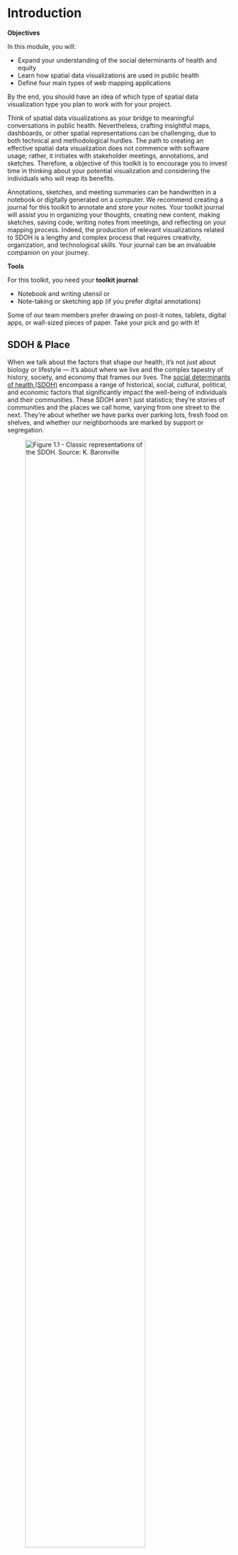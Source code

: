 # Introduction

:::objective
**Objectives**

In this module, you will:

* Expand your understanding of the social determinants of health and equity
* Learn how spatial data visualizations are used in public health   
* Define four main types of web mapping applications

By the end, you should have an idea of which type of spatial data visualization type you plan to work with for your project.
:::

Think of spatial data visualizations as your bridge to meaningful conversations in public health. Nevertheless, crafting insightful maps, dashboards, or other spatial representations can be challenging, due to both technical and methodological hurdles. The path to creating an effective spatial data visualization does not commence with software usage; rather, it initiates with stakeholder meetings, annotations, and sketches. Therefore, a objective of this toolkit is to encourage you to invest time in thinking about your potential visualization and considering the individuals who will reap its benefits. 

Annotations, sketches, and meeting summaries can be handwritten in a notebook or digitally generated on a computer. We recommend creating a journal for this toolkit to annotate and store your notes. Your toolkit journal will assist you in organizing your thoughts, creating new content, making sketches, saving code, writing notes from meetings, and reflecting on your mapping process. Indeed, the production of relevant visualizations related to SDOH is a lengthy and complex process that requires creativity, organization, and technological skills. Your journal can be an invaluable companion on your journey.

:::tools

**Tools**

For this toolkit, you need your **toolkit journal**: 

- Notebook and writing utensil or
- Note-taking or sketching app (if you prefer digital annotations) 

Some of our team members prefer drawing on post-it notes, tablets, digital apps, or wall-sized pieces of paper. Take your pick and go with it!
:::


## SDOH & Place 

When we talk about the factors that shape our health, it's not just about biology or lifestyle — it's about where we live and the complex tapestry of history, society, and economy that frames our lives. The [social determinants of health (SDOH)](https://www.cdc.gov/about/sdoh/index.html) encompass a range of historical, social, cultural, political, and economic factors that significantly impact the well-being of individuals and their communities. These SDOH aren't just statistics; they're stories of communities and the places we call home, varying from one street to the next. They're about whether we have parks over parking lots, fresh food on shelves, and whether our neighborhoods are marked by support or segregation.

![Figure 1.1 - Classic representations of the SDOH. Source: K. Baronville](images/preface-SDOH1.png){width=80%} 

The social determinants of health are complex and exist at many different scales — the individual, interpersonal, community, and regional levels. In this toolkit, we focus on how the **SDOH emerge at community and regional levels**. For example, neighborhoods will have differing availability of fresh produce, community clinics, and job opportunities, impacting how residents are able to successfully eat healthy, visit health providers, and afford housing essentials. By using neighborhood or regional scales of data to approximate SDOH, we can begin to get a deeper sense of the complex environment in which people live, work, and play. When working with measures at neighborhood-levels, a spatial view is essential to enable us to work with the data, from data wrangling to visualization and analysis. A [neighborhood-view of SDOH](https://jamanetwork.com/journals/jamanetworkopen/fullarticle/2759757) is multidimensional, and can predict over 60% of premature deaths. 

Academics, activists, government agents, and policymakers have employed data visualizations to examine the connections between places and SDOH. For example, they have utilized dashboards to study the impact of COVID-19 on vulnerable communities. They implemented [participatory mapping](https://www.cdc.gov/pcd/issues/2020/20_0123.htm) to advocate for policy-based interventions, and deployed [story maps](https://uploads.knightlab.com/storymapjs/ddf1b1212ec9c9aac4bebe45196b367d/hi-update-english/index.html) to promote health initiatives. To produce these data visualizations, health researchers and advocates mobilize a wide array of conceptual frameworks and diverse technical skill sets. Moreover, data visualizations in public health do not only analyze the relationship between places and SDOH. They promote health equity: "a state in which everyone has a fair and equitable opportunity to achieve their highest level of health" (CDC's Office of Health Equity, 2022).

## Centering Equity
The concept of equity in public health data visualizations goes beyond mere stylistic enhancements to aid in comprehension or research. It extends to encompass connections to pertinent resources and diverse language options, for example, empowering communities with information, processes, and agency to transform, advocate for, and influence residents, neighborhoods, and broader political, economic, and social structures towards healthier systems.

Let's dive deeper into how we can make data visualizations not just informative, but also inclusive and impactful. You see, it's not all about graphs and numbers. By weaving in stories and multimedia—like videos and interactive media streams—we open up a world where data talks to everyone, not just to those who love statistics.

Imagine a dashboard that not only shows you the trends but also tells you the stories behind the numbers. It's designed with real people in mind, adapting to a variety of preferences—whether you’re someone who loves a good narrative or someone who digs deep into the data.

However, we've got to acknowledge that sometimes, our public health systems fall short. They miss the mark on painting the full picture of health disparities. That’s why, when we're talking about Place & SDOH, we need to put equity at the heart of our work—from the word go, right through to the final pixel of the design. It's not just a 'nice-to-have'; it's a must-do for visualizations that truly resonate with and serve all communities.

### Equity Orientation {-}

The [equity orientation in a public health data system](https://www.ncbi.nlm.nih.gov/pmc/articles/PMC9508440/) involves several key components that must be outlined to address health disparities and promote equitable outcomes effectively. 

These components include:

#### Setting Parameters of Equity: {-}
- **Decision-Making Inclusion:** The process of setting parameters for equity should involve diverse stakeholders, including representatives from marginalized communities, to ensure that the perspectives and needs of all affected populations are considered.
- **Target Population:** It is crucial to identify the specific populations and communities that are the focus of efforts to improve equity. This includes recognizing vulnerable groups that historically experience disparities in health outcomes.

#### Focus on Equity: {-}
- **Differential Needs:** An equity-oriented approach acknowledges that different populations have varying needs and histories. It recognizes the importance of tailoring interventions to address these disparities rather than assuming that a one-size-fits-all approach will be sufficient.
- **Addressing Historical Considerations:** An equity-oriented system acknowledges historical injustices and systemic discrimination that have contributed to current health disparities. It seeks to redress these past injustices and provide opportunities for affected communities to improve their health and well-being.

#### Subject of Equity: {-}
- **Inclusivity:** The subject of equity encompasses all individuals and communities facing health disparities, including marginalized and underserved groups.
- **Generational and Historical Considerations:** An equity-oriented data system takes into account intergenerational and historical factors that have contributed to health disparities. It recognizes that current health outcomes are influenced by past policies and practices.

#### Content of Equity: {-}
- **Procedural Equity:** This aspect of equity focuses on ensuring that the decision-making processes and procedures are perceived as fair and transparent. It involves involving affected communities in the planning, implementation, and evaluation of health interventions.
- **Distributive Equity:** Distributive equity concerns how social welfare and resources are distributed to meet the needs of different populations. It aims to allocate resources in a way that reduces health disparities and provides equitable access to healthcare and other essential services.
- **Contextual Equity:** This aspect acknowledges that pre-existing social conditions (such as poverty, discrimination, and access to resources) influence equity. An equity-oriented data system considers these contextual factors when designing interventions to address health disparities effectively.

![Figure 1.4 - A framework for centering equity in public health data systems. Source: K. Barronville, as adpated from [Chandra et al 2022](https://www.ncbi.nlm.nih.gov/pmc/articles/PMC9508440/).](images/preface-centeringequity1.png)

### Embracing a Trauma-Informed Mindset in Decision-Making {-}

Adopting a [trauma-informed mindset](https://ncsacw.acf.hhs.gov/userfiles/files/SAMHSA_Trauma.pdf) is crucial for creating solutions that are sensitive, empathetic, and inclusive when working in the space of communicating, understanding, and analyzing. Trauma-informed decision-making ensures that your project respects the experiences and well-being of individuals whose data is being visualized. Here are key considerations to guide your decision-making process with a trauma-informed approach:

- **Understand the Impact of Trauma:**
Recognize that individuals within your data may have experienced trauma, whether it's related to health disparities, socioeconomic challenges, or other adverse life events. Understanding the potential impact of trauma allows you to approach your project with empathy and compassion.

- **Prioritize Safety and Trust:**
Safety and trust are foundational elements of trauma-informed care. Ensure that your data visualization project creates a safe and trustworthy space for users. This involves transparent communication, data security measures, and a user-friendly interface that minimizes potential triggers.

- **Promote Choice and Empowerment:**
Empower users by providing choices in how they interact with and interpret the data. Consider customizable features that allow individuals to tailor their experience based on their preferences. This promotes a sense of agency and control over their engagement with the visualization.

- **Avoid Re-traumatization:**
Strive to avoid re-traumatization through your data visualizations. Be mindful of the language used, the visual elements displayed, and the overall tone of your project. Aim to present information in a way that informs without causing distress or harm.

- **Cultural Sensitivity and Diversity:**
Acknowledge and integrate cultural sensitivity into your decision-making process. Consider the diverse backgrounds, beliefs, and experiences of the individuals represented in the data. Ensure that your visualizations are inclusive and respectful of different cultural perspectives.

- **Engage Stakeholders and Communities:**
Involve stakeholders and communities in the decision-making process. Seek input from those directly impacted by the data being visualized. Community engagement ensures that your project aligns with the real needs and concerns of the people it serves.

- **Continuous Feedback Loops:**
Establish continuous feedback loops to gather insights from users and stakeholders. Regularly reassess your decision-making processes in light of the feedback received, allowing for ongoing improvement and adaptation to the evolving needs of the community.

- **Ethical Data Use and Privacy:**
Uphold ethical standards in data use and privacy protection. Clearly communicate how data will be used, ensuring transparency and obtaining informed consent when necessary. Respect privacy rights and prioritize the responsible and ethical handling of sensitive information.

By embracing a trauma-informed mindset in decision-making, your SDOH data visualization project can contribute to a more compassionate and understanding approach to public health. This mindset not only enhances the user experience but also promotes a positive impact on the well-being of the individuals and communities represented in the data.


:::tip
**Tip**

Consider your audience or who your project will impact. How can you involve them in the entire process of developing and disseminating your project?

* Start by creating a list of people you know that can be included, think about who they can connect you to.
* Ask if they're willing to contribute some of their time and expertise to help you develop this project.
* View the people your working with as co-creators. 
:::


## Dynamic Spatial Visualizations 

Visualizing public health data isn't just about the "what"—it's about the "so what?" It's about crafting digital narratives that anyone can access, understand, and use to make a difference. These visual tools are our digital megaphones and meeting places—they bring us together, keep us informed, and push us towards action.  [Data visualizations](https://www.ahrq.gov/data/visualizations/index.html) in public health that advance equity are digital tools designed to provide accessible and comprehensive data related to public health indicators, focusing on reducing health disparities and promoting equity among different populations. These tools often combine various data sources and visualization techniques to present information in a user-friendly and easily understandable format.

Because of our focus on SDOH & Place at neighborhood and regional levels, we'll focus on spatial data visualizations. Spatial data visualizations incorporate not just the "regular" data, but *in addition*, how that data is linked to places. This new dimension of data can be visualized as a map. But another important aspect emerges; with spatial data, we are given the ability to link any data by location. This enables us to integrate the many facets of SDOH and health, converging on place.

![Figure 1.2 - In this dashboard, clicking on a location launches an interactive infographic of detailed health outcomes. Source: [Appsilon](https://connect.appsilon.com/air-quality/)](images/preface-airquality.png)

Data visualizations can be used by community members and organizations, research groups, policymakers, and more to empower individuals to better access and mobilize SDOH data and advance [health equity](https://www.cdc.gov/healthequity/whatis/index.html).
Within the realm of public health, maps, dashboards, and interactive web applications can be created to foster fairness through an inclusive design that accommodates diverse user groups and their varying degrees of health equity. These tools are not only visually appealing and easy to comprehend, they also provide valuable insights. They adapt to the needs of different social actors by combining well-suited graphics, animations, and audio-visual elements. They even offer networking tools (e.g., messaging boards) for seamless data exchange and user interaction. These interactive features also serve to promptly update users about any alterations.

![Figure 1.3 - Health initiatives across Greece are shared as an interactive storymap. Source: [The Stavros Niarchos Foundation](https://uploads.knightlab.com/storymapjs/ddf1b1212ec9c9aac4bebe45196b367d/hi-update-english/index.html)](images/preface-storymap1.png)

:::tip
**Tip**

We use the term *spatial data visualizations* throughout the toolkit. We are focusing on web-based applications that will have some interactions. (In other words, they're not just pictures.) There are many other names for what we're talking about, like:

* Web Applications
* Mapping Applications
* Spatial Decision Support Systems

We're not covering all types of spatial data visualizations, or all web apps, but will focus on  common types of web mapping applications. 
:::


## Types of (Spatial) Applications 

Throughout this module, we've concentrated on orienting you to how we talk about SDOH and Place, given you a change to brainstorm ideas, recognize prospective stakeholders, and consider potential data at your disposal for your project As we progress, we will now examine how these three features converge when it comes to choosing an appropriate spatial visualization. To facilitate this, we will introduce four distinct types of spatial visualizations for communicating about and investigating the social determinants of health: asset maps, thematic maps, story maps, and dashboards. 

When comparing spatial visualization options, we'll focus on two dimensions: 1) map type, and 2) level of data & interaction complexity. For map type, visualizations may be more of a **reference** or **thematic** map. A reference map is meant to emphasize *information* about locations, whereas a thematic map will focus on *geographic patterns* of a specific topic. Interaction complexity refers to the intensity and variability of user interaction with the visualization. The interactions may involve a click to open an information window, or may require extensive decision-making and careful parameter selection to generate a updated visualization. Data complexity my refer to how many types of data you are incorporating, from different forms of spatial data (e.g. address-level locations, community boundaries) as well as different types of input data (e.g. photos, videos, tabular data). As applications get more complex, you can also have lines blurred across both dimensions. 

![Figure 1.5 - Types of Spatial Data Visualizations an Web Mapping Applications. Source: HEROP Lab Team](images/preface-map.png)

### Asset Maps {-}
These are like your community's highlight reel, showcasing everything from the vibrant parks and schools to the people who make your area tick. They're about celebrating what's there, not just what's missing, and sparking conversations about building on those strengths. 

Asset maps act as reference maps and tend towards straightforward interactions, like clicking on an icon to access details about an address. Data-wise, asset maps will start with address-level locations, that will get converted to **point** data.

![Figure 1.6 Community Food Map as an Asset Map, Source: [University of Illinois](https://eat-move-save.extension.illinois.edu/#food-finder)](images/intro-food.png){width=80%} 

[Asset mapping](https://ajph.aphapublications.org/doi/full/10.2105/AJPH.2011.300351) may involve engaging with community members, stakeholders, and local organizations to gather information and collaboratively build the map. The process can be facilitated through surveys, interviews, focus groups, and public meetings. Alternatively, you may link existing data about resources into a newly integrated platform. The resulting asset map is a visual tool that provides a comprehensive view of the community's strengths, potential partnerships, and areas where support and resources are available. 
The assets included in an asset map can be diverse and encompass various categories, such as:

- **Physical Assets:** These include tangible resources like parks, schools, hospitals, community centers, libraries, public transportation, and other infrastructure elements.

- **Human Assets:** Human resources within the community, such as skilled individuals, volunteers, community leaders, and organizations' staff, are valuable assets.

- **Social Assets:** Social assets refer to the networks, relationships, and social capital present in the community, including support systems, cultural groups, and community organizations.

- **Economic Assets:** These include businesses, local enterprises, job opportunities, and other economic resources that contribute to the community's well-being.

- **Cultural Assets:** The cultural assets encompass the traditions, heritage, arts, and cultural events that enrich the community's identity and cohesion.

- **Environmental Assets:** Natural resources, green spaces, environmental initiatives, and sustainable practices are considered environmental assets.

Asset Maps empower communities, steer strategic planning, and guide resource allocation. They're about networking and flipping the script to a more positive community narrative.

### Simple Thematic Maps {-}
Here's where we paint with data, using colors and symbols to show patterns like disease spread or healthcare access across different places. [Thematic maps](https://www.cdc.gov/dhdsp/maps/gisx/resources/thematic-maps.html) in public health are maps that use visual symbols, colors, and patterns to represent specific health-related data or themes within a geographic area. 

Data-wise, thematic maps use area boundaries, like census tracts or counties, referred to as **polygon** data. Statistical data in CSV formats are merged to spatial data boundaries. Data & interaction complexity remain more simplified, encouraging the user to inspect visualized patterns. Interactions may include selecting different variables for different maps, or clicking on an area to get information in a pop-up window.

![Figure 1.7 - Mapping Climate Risks by County and Community (Source: [Pinkus 2021, via the American Communities Project](https://www.americancommunities.org/mapping-climate-risks-by-county-and-community/))](images/preface-thematic.png){width=100%}  

Thematic maps are valuable tools in public health for conveying complex information in a spatial context, allowing researchers, policymakers, and the public to quickly understand and interpret health-related data. Simple thematic maps in public health are used for a variety of purposes, including:

- Visualizing disease prevalence and distribution

- Identifying health disparities across different regions or demographic groups

- Monitoring disease outbreaks and patterns

- Assessing access to healthcare services and resources

- Evaluating the impact of public health interventions and policies

- Communicating public health information to the general public and stakeholders

Simple thematic maps get straight to the point, showing you who and where are affected by health issues, helping to direct attention and resources effectively. 

### Story Maps {-} 
A [story map](https://ica-abs.copernicus.org/articles/3/245/2021/ica-abs-3-245-2021.pdf) in public health is a powerful and interactive tool that combines maps, text, images, and multimedia elements to tell a compelling narrative about health-related issues, initiatives, or research. Data and interactions may be gorgeously complex, encouraging users to fully imbibe. Different types of spatial data may be used, from point-based locations to regional views. 

These are your digital storybooks, weaving maps with tales and images that take you on a journey through health challenges and triumphs. It allows public health professionals to present complex data, trends, and information in a visually engaging and accessible manner, making it easier for a wide range of audiences to understand and connect with the subject matter. 

![Figure 1.8 - The Mapping of Race in America ([Hessler et al 2023](https://storymaps.arcgis.com/stories/ac998a8425b54e319f61d34ff1a94a0c))](images/preface-storymap.png){width=90%}  

Key features and uses of story maps in public health include:

- **Data Visualization:** Story maps use maps and data visualizations to illustrate health-related trends, patterns, and disparities across geographic regions. This can include disease prevalence, access to healthcare, environmental health risks, and other relevant data.

- **Narrative Communication:** Story maps are structured to present information in a storytelling format. Public health professionals can use narrative elements to explain the context, significance, and implications of the data, helping the audience grasp the larger story behind the statistics.

- **Health Education and Promotion:** Story maps are an effective educational tool to raise awareness about public health issues, promote healthy behaviors, and disseminate health-related information to the public.

- **Community Engagement:** Story maps can engage communities in public health initiatives by presenting data and insights in a way that is relevant and relatable to specific geographic areas or demographics.

- **Policy Advocacy:** Public health professionals can use story maps to advocate for specific policy changes by visualizing the impact of current policies and proposing evidence-based solutions.

- **Environmental Health:** Story maps can be used to communicate information about environmental health hazards, pollution, and their impact on public health. They can also showcase initiatives aimed at improving environmental conditions and public health outcomes.

- **Outbreak Response and Preparedness:** Story maps can be utilized during disease outbreaks to track the spread of infections, identify hotspots, and inform response efforts.

- **Health Equity and Disparities:** Story maps can highlight health disparities and inequities across different communities and populations, drawing attention to areas with the most significant health challenges and the need for targeted interventions.

Story Maps turn data into engaging tales, educate, and rally communities. They're advocates, educators, and responders all in one.


### Multivariate Data Dashboards {-}
Imagine your health community's stats brought to life in real-time – a dashboard that's part control panel, part story, helping everyone from officials to neighbors make sense of the numbers. Multiple variables will be integrated across different views, enabling a multivariate experience. Interactions can be complex, requiring user input to change figures or update sliders. Data may also be complex, although will mainly focus on statistical tabular data (rather than multimedia formats).

In public health, [data dashboards](https://www.ruralhealthinfo.org/assets/4472-19438/lessons-learned-dashboard-norc-brief.pdf) are digital tools that provide visual representations of key health-related data and indicators. Here’s an example of a dashboard that highlights users stories, [New Video Series: Moving from Data to Action | City Health Dashboard](https://www.cityhealthdashboard.com/blog-media/1501). These dashboards are specifically designed to present public health data in a user-friendly and easily understandable format, enabling stakeholders, policymakers, researchers, and the general public to access and interpret critical information about population health. 

![Figure 1.8 - The data dashboard was a commonly used tool during the COVID-19 pandemic to communicate community spread and different dimensions of vulnerability. Source: [The US Covid Atlas](https://uscovidatlas.org/map)](images/preface-dashboard.png)

Data dashboards in public health typically include the following features:

- **Health Indicators:** Dashboards display a variety of health indicators, such as disease rates, mortality rates, vaccination coverage, hospitalization rates, environmental health data, and other relevant metrics.

- **Geospatial Data:** Many public health dashboards utilize spatial data to present geostatistical analysis in real-time, allowing users to understand health patterns and disparities across different geographic regions.

- **Time Series Data:** Dashboards often provide data over time, allowing users to observe trends, track changes, and identify seasonal patterns in health outcomes.

- **Demographic Disaggregation:** Public health data dashboards may disaggregate data by demographic characteristics, such as age, gender, race, ethnicity, and socioeconomic status. This helps identify disparities and understand how health outcomes vary among different population groups.

- **Comparisons and Benchmarks:** Dashboards may include the ability to compare health outcomes across regions, states, or countries, as well as against national or global benchmarks.

- **Data Sources and References:** Transparent dashboards typically provide information about the sources of data, data collection methods, and references to ensure data credibility.

- **Interactivity:** Interactive elements allow users to customize the dashboard, apply filters, and explore data based on their specific interests and questions.

- **Alerts and Notifications:** Some dashboards include alerting features to notify users about significant changes in health indicators or emerging health threats.

Spatial Data Dashboards keep a pulse on public health, from tracking diseases to zooming in on health equity. They're transparent, interactive, and always on the lookout with alerts.

:::activity
**Activity**

After exploring the four spatial visualizations (e.g., story maps, thematic maps, dashboards, and asset maps), it is essential to reflect on their advantages and limitations. Create a list of three advantages and three limitations for each of the four visualizations that we reviewed in this module.

For example, you could focus on which visualization is better suited for displaying a place's historical health trends, analyzing the impact of a pandemic, or explaining the results of a public policy? Which visualization requires some experience with statistics and coding, and which one requires experience with the humanities and storytelling?

:::

## Resources {-}
For a deeper dive on topics discussed in this chapter, please check out the following. If you have a resource to add, feel free to suggest one by submitting an [issue](https://github.com/healthyregions/sdhoplace-toolkit/issues) to our toolkit repository.

- [Achieving Health Equity](https://www.rwjf.org/en/building-a-culture-of-health/focus-areas/Features/achieving-health-equity.html) - Robert Wood Johnson Foundation
- [Data for Equity: A Review of Federal Agency Equity Action Plans](https://civilrights.org/wp-content/uploads/2023/04/Data-For-Equity-Report.pdf) -  Leadership Conference Education Fund
- [Do No Harm Guide: Crafting Equitable Data Narratives](https://www.urban.org/projects/do-no-harm-project) - the Urban Institute
- [Common Thematic Map Types](https://gistbok.ucgis.org/bok-topics/common-thematic-map-types) - The Geographic Information Science & Technology Body of Knowledge (2nd Quarter 2021 Edition), John P. Wilson (ed.)
- [Narrative and Storytelling](https://gistbok.ucgis.org/bok-topics/narrative-and-storytelling) - The Geographic Information Science & Technology Body of Knowledge (2nd Quarter 2021 Edition), John P. Wilson (ed.)
- [GIS&T for Equity and Social Justice](https://gistbok.ucgis.org/bok-topics/gist-equity-and-social-justice) - The Geographic Information Science & Technology Body of Knowledge (2nd Quarter 2021 Edition), John P. Wilson (ed.)


